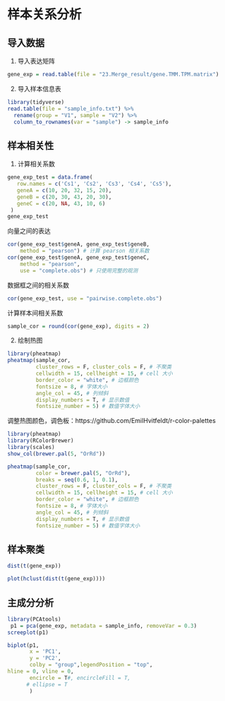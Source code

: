 # 样本关系分析

## 导入数据

1. 导入表达矩阵

```r
gene_exp = read.table(file = "23.Merge_result/gene.TMM.TPM.matrix")
```

2. 导入样本信息表

```r
library(tidyverse)
read.table(file = "sample_info.txt") %>%
  rename(group = "V1", sample = "V2") %>%
  column_to_rownames(var = "sample") -> sample_info
```


## 样本相关性

1. 计算相关系数

```r
gene_exp_test = data.frame(
   row.names = c('Cs1', 'Cs2', 'Cs3', 'Cs4', 'Cs5'),
   geneA = c(10, 20, 32, 15, 20),
   geneB = c(20, 30, 43, 20, 30),
   geneC = c(20, NA, 43, 10, 6)
 )
gene_exp_test
```
向量之间的表达

```r
cor(gene_exp_test$geneA, gene_exp_test$geneB, 
    method = "pearson") # 计算 pearson 相关系数
cor(gene_exp_test$geneA, gene_exp_test$geneC, 
    method = "pearson", 
    use = "complete.obs") # 只使用完整的观测
```

数据框之间的相关系数

```r
cor(gene_exp_test, use = "pairwise.complete.obs")
```
计算样本间相关系数
```r
sample_cor = round(cor(gene_exp), digits = 2)
```

2. 绘制热图

```r
library(pheatmap)
pheatmap(sample_cor, 
         cluster_rows = F, cluster_cols = F, # 不聚类
         cellwidth = 15, cellheight = 15, # cell 大小
         border_color = "white", # 边框颜色
         fontsize = 8, # 字体大小
         angle_col = 45, # 列倾斜
         display_numbers = T, # 显示数值
         fontsize_number = 5) # 数值字体大小
```
调整热图颜色，调色板：https://github.com/EmilHvitfeldt/r-color-palettes

```r
library(pheatmap)
library(RColorBrewer)
library(scales)
show_col(brewer.pal(5, "OrRd"))

pheatmap(sample_cor, 
         color = brewer.pal(5, "OrRd"),
         breaks = seq(0.6, 1, 0.1),
         cluster_rows = F, cluster_cols = F, # 不聚类
         cellwidth = 15, cellheight = 15, # cell 大小
         border_color = "white", # 边框颜色
         fontsize = 8, # 字体大小
         angle_col = 45, # 列倾斜
         display_numbers = T, # 显示数值
         fontsize_number = 5) # 数值字体大小
```

## 样本聚类

```r
dist(t(gene_exp))
```


```r
plot(hclust(dist(t(gene_exp))))
```
## 主成分分析

```r
library(PCAtools)
 p1 = pca(gene_exp, metadata = sample_info, removeVar = 0.3)
screeplot(p1)
```

```r
biplot(p1,
       x = 'PC1',
       y = 'PC2',
       colby = "group",legendPosition = "top",
hline = 0, vline = 0,
       encircle = T#, encircleFill = T,
      # ellipse = T
       )
```

